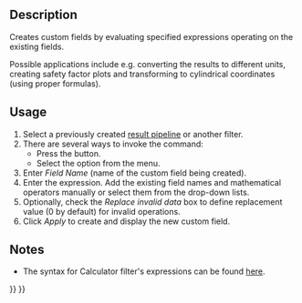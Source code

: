 <languages/>
<translate>

<!--T:1-->
{{Docnav
|[[FEM_PostFilterDataAtPoint|Data at point clip filter]]
|[[FEM_PostCreateFunctionPlane|PostCreateFunctionPlane]]
|[[FEM_Workbench|FEM]]
|IconL=FEM_PostFilterDataAtPoint.svg
|IconR=FEM_PostCreateFunctionPlane.svg
|IconC=Workbench_FEM.svg
}}

<!--T:2-->
{{GuiCommand
|Name=FEM PostFilterCalculator
|MenuLocation=Results → Calculator filter
|Workbenches=[[FEM_Workbench|FEM]]
|Version=1.1
|SeeAlso=[[FEM_PostPipelineFromResult|FEM Result pipeline]], [[FEM_tutorial|FEM tutorial]]
}}

==Description== <!--T:3-->

<!--T:4-->
Creates custom fields by evaluating specified expressions operating on the existing fields. 

Possible applications include e.g. converting the results to different units, creating safety factor plots and transforming to cylindrical coordinates (using proper formulas).

==Usage== <!--T:5-->

<!--T:6-->
# Select a previously created [[FEM_PostPipelineFromResult|result pipeline]] or another filter.
# There are several ways to invoke the command:
#* Press the {{Button|[[Image:FEM_PostFilterCalculator.svg|16px]] [[FEM_PostFilterCalculator|Calculator filter]]}} button.
#* Select the {{MenuCommand|Results → [[Image:FEM_PostFilterCalculator.svg|16px]] Calculator filter}} option from the menu.
# Enter ''Field Name'' (name of the custom field being created).
# Enter the expression. Add the existing field names and mathematical operators manually or select them from the drop-down lists.
# Optionally, check the ''Replace invalid data'' box to define replacement value (0 by default) for invalid operations.
# Click ''Apply'' to create and display the new custom field.

==Notes== <!--T:9-->

<!--T:10-->
* The syntax for Calculator filter's expressions can be found [https://www.paraview.org/paraview-docs/nightly/python/paraview.simple.Calculator.html here].


<!--T:8-->
{{Docnav
|[[FEM_PostFilterDataAtPoint|Data at point clip filter]]
|[[FEM_PostCreateFunctionPlane|PostCreateFunctionPlane]]
|[[FEM_Workbench|FEM]]
|IconL=FEM_PostFilterDataAtPoint.svg
|IconR=FEM_PostCreateFunctionPlane.svg
|IconC=Workbench_FEM.svg
}}

</translate>
{{FEM Tools navi{{#translation:}}}}
{{Userdocnavi{{#translation:}}}}